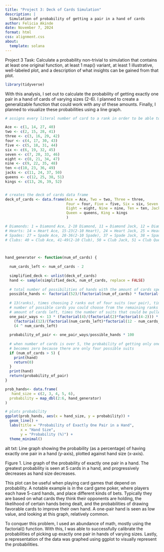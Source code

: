 ```yaml
---
title: "Project 3: Deck of Cards Simulation"
description: |
  Simulation of probability of getting a pair in a hand of cards
author: Felicia Akinde
date: November 7, 2024
format: html
css: alignment.css
about:
  template: solana
---
```


Project 3 Task: Calculate a probability non-trivial to simulation that contains at least one original function, at least 1 map() variant, at least 1 illustrative, well-labeled plot, and a description of what insights can be gained from that plot. 

```r
library(tidyverse)
```

With this analysis, I set out to calculate the probability of getting exactly one pair in a hand of cards of varying sizes (2-6). I planned to create a generalizable function that could work with any of these amounts. Finally, I planned to visualize these probabilities using a line graph.

```r

# assigns every literal number of card to a rank in order to be able to pull cards out of the "deck"

Ace <- c(1, 14, 27, 40)
two <- c(2, 15, 28, 41)
three <- c(3, 16, 29, 42)
four <- c(4, 17, 30, 43)
five <- c(5, 18, 31, 44)
six <- c(6, 19, 32, 45)
seven <- c(7, 20, 33, 46)
eight <- c(8, 21, 34, 47)
nine <- c(9, 22, 35, 48)
ten <-c(10, 23, 36, 49)
jacks <- c(11, 24, 37, 50)
queens <- c(12, 25, 38, 51)
kings <- c(13, 26, 39, 52)


# creates the deck of cards data frame
deck_of_cards <- data.frame(Ace = Ace, Two = two, Three = three, 
                            Four = four, Five = five, Six = six, Seven = seven, 
                            Eight = eight, Nine = nine, Ten = ten, Jack = jacks, 
                            Queen = queens, King = kings
                            )

# Diamonds: 1 = Diamond Ace, 2-10 Diamond, 11 = Diamond Jack, 12 = Diamond Queen, 13 = Diamond King
# Hearts: 14 = Heart Ace, 15-23(2-10 Heart), 24 = Heart Jack, 25 = Heart Queen, 26 = Heart King
# Spades: 27 = Spade Ace, 28-36(2-10 Spade), 37 = Spade Jack, 38 = Spade Queen, 39 = Spade King
# Clubs: 40 = Club Ace, 41-49(2-10 Club), 50 = Club Jack, 51 = Club Queen, 52 = Club King


  
hand_generator <- function(num_of_cards) {
   
  num_cards_left <- num_of_cards - 2
  
  simplified_deck <- unlist(deck_of_cards)
  hand <- sample(simplified_deck, num_of_cards, replace = FALSE)
  
  # total number of possibilities of hands with the amount of cards specified
  possible_hands <- factorial(52)/(factorial(num_of_cards) * factorial(52-num_of_cards))
  
  # 13(ranks), times choosing 2 ranks out of four suits (our pair), times the 
  # number of possible cards you could choose from the remaining ranks and the 
  # amount of cards left, times the number of suits that could be pulled for the remaining cards
  one_pair_ways <- 13 * (factorial(4)/(factorial(2)*factorial(4-2))) * 
    (factorial(12)/(factorial(num_cards_left)*factorial(12 - num_cards_left))) * 
    (4 ^ num_cards_left)
  
  probability_of_pair <- one_pair_ways/possible_hands * 100
  
  # when number of cards is over 5, the probability of getting only one pair 
  # becomes zero because there are only four possible suits
  if (num_of_cards > 5) {
    print(hand)
    return(0)
  }
  print(hand)
  return(probability_of_pair)
}

prob_hands<- data.frame(
   hand_size = c(2, 3, 4, 5, 6),
  probability = map_dbl(2:6, hand_generator)
)

# plots probability
ggplot(prob_hands, aes(x = hand_size, y = probability)) +
  geom_line() +
  labs(title = "Probability of Exactly One Pair in a Hand",
       x = "Hand Size",
       y = "Probability (%)") +
  theme_minimal()   

```
alt txt: Line graph showing the probability (as a percentage) of having exactly one pair in a hand (y-axis), plotted against hand size (x-axis). 

Figure 1. Line graph of the probability of exactly one pair in a hand. The greatest probability is seen at 5 cards in a hand, and progressively decreases as hand size decreases.


This plot can be useful when playing card games that depend on probability. A notable example is in the card game poker, where players each have 5-card hands, and place different kinds of bets. Typically they are based on what cards they think their opponents are holding, the likelihood of certain hands being dealt, and the probabilities of drawing favorable cards to improve their own hand. A one-pair hand is seen as low value, and looking at this graph, relatively common.

To conquer this problem, I used an abundance of math, mostly using the factorial() function. With this, I was able to successfully calibrate the probabilities of picking up exactly one pair in hands of varying sizes. Lastly, a representation of the data was graphed using ggplot to visually represent the probabilities.
